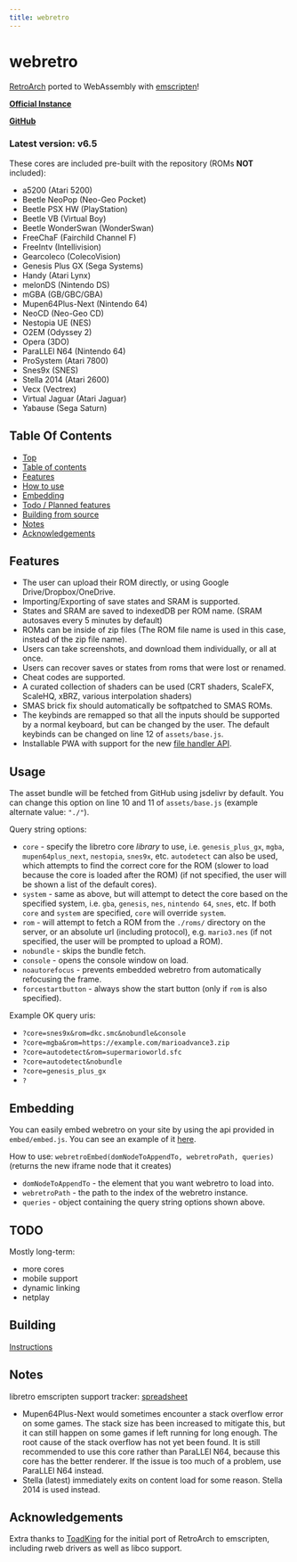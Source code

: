 ```yaml
---
title: webretro
---
```


# webretro
[RetroArch](https://github.com/libretro) ported to WebAssembly with [emscripten](https://emscripten.org/)!

[**Official Instance**](https://binbashbanana.github.io/webretro/)

[**GitHub**](https://github.com/BinBashBanana/webretro)

### Latest version: v6.5

These cores are included pre-built with the repository (ROMs **NOT** included):
* a5200 (Atari 5200)
* Beetle NeoPop (Neo-Geo Pocket)
* Beetle PSX HW (PlayStation)
* Beetle VB (Virtual Boy)
* Beetle WonderSwan (WonderSwan)
* FreeChaF (Fairchild Channel F)
* FreeIntv (Intellivision)
* Gearcoleco (ColecoVision)
* Genesis Plus GX (Sega Systems)
* Handy (Atari Lynx)
* melonDS (Nintendo DS)
* mGBA (GB/GBC/GBA)
* Mupen64Plus-Next (Nintendo 64)
* NeoCD (Neo-Geo CD)
* Nestopia UE (NES)
* O2EM (Odyssey 2)
* Opera (3DO)
* ParaLLEl N64 (Nintendo 64)
* ProSystem (Atari 7800)
* Snes9x (SNES)
* Stella 2014 (Atari 2600)
* Vecx (Vectrex)
* Virtual Jaguar (Atari Jaguar)
* Yabause (Sega Saturn)

## Table Of Contents
* [Top](#webretro)
* [Table of contents](#table-of-contents)
* [Features](#features)
* [How to use](#how-to-use)
* [Embedding](#embedding)
* [Todo / Planned features](#todo-planned-features)
* [Building from source](#building-from-source)
* [Notes](#notes)
* [Acknowledgements](#acknowledgements)

## Features

* The user can upload their ROM directly, or using Google Drive/Dropbox/OneDrive.
* Importing/Exporting of save states and SRAM is supported.
* States and SRAM are saved to indexedDB per ROM name. (SRAM autosaves every 5 minutes by default)
* ROMs can be inside of zip files (The ROM file name is used in this case, instead of the zip file name).
* Users can take screenshots, and download them individually, or all at once.
* Users can recover saves or states from roms that were lost or renamed.
* Cheat codes are supported.
* A curated collection of shaders can be used (CRT shaders, ScaleFX, ScaleHQ, xBRZ, various interpolation shaders)
* SMAS brick fix should automatically be softpatched to SMAS ROMs.
* The keybinds are remapped so that all the inputs should be supported by a normal keyboard, but can be changed by the user. The default keybinds can be changed on line 12 of `assets/base.js`.
* Installable PWA with support for the new [file handler API](https://developer.chrome.com/blog/new-in-chrome-102/#file-handlers).

## Usage

The asset bundle will be fetched from GitHub using jsdelivr by default. You can change this option on line 10 and 11 of `assets/base.js` (example alternate value: `"./"`).

Query string options:
* `core` - specify the libretro core *library* to use, i.e. `genesis_plus_gx`, `mgba`, `mupen64plus_next`, `nestopia`, `snes9x`, etc. `autodetect` can also be used, which attempts to find the correct core for the ROM (slower to load because the core is loaded after the ROM) (if not specified, the user will be shown a list of the default cores).
* `system` - same as above, but will attempt to detect the core based on the specified system, i.e. `gba`, `genesis`, `nes`, `nintendo 64`, `snes`, etc. If both `core` and `system` are specified, `core` will override `system`.
* `rom` - will attempt to fetch a ROM from the `./roms/` directory on the server, or an absolute url (including protocol), e.g. `mario3.nes` (if not specified, the user will be prompted to upload a ROM).
* `nobundle` - skips the bundle fetch.
* `console` - opens the console window on load.
* `noautorefocus` - prevents embedded webretro from automatically refocusing the frame.
* `forcestartbutton` - always show the start button (only if `rom` is also specified).

Example OK query uris:
* `?core=snes9x&rom=dkc.smc&nobundle&console`
* `?core=mgba&rom=https://example.com/marioadvance3.zip`
* `?core=autodetect&rom=supermarioworld.sfc`
* `?core=autodetect&nobundle`
* `?core=genesis_plus_gx`
* `?`

## Embedding

You can easily embed webretro on your site by using the api provided in `embed/embed.js`. You can see an example of it [here](https://binbashbanana.github.io/webretro/embed/embed-example.html).

How to use: `webretroEmbed(domNodeToAppendTo, webretroPath, queries)` (returns the new iframe node that it creates)
* `domNodeToAppendTo` - the element that you want webretro to load into.
* `webretroPath` - the path to the index of the webretro instance.
* `queries` - object containing the query string options shown above.

## TODO

Mostly long-term:

* more cores
* mobile support
* dynamic linking
* netplay

## Building

[Instructions](./source#readme)

## Notes

libretro emscripten support tracker: [spreadsheet](https://docs.google.com/spreadsheets/d/13Lse1ipcUIBb8drVyIl6NKNliW5fFXyfkpJnxb2h1SE)

* Mupen64Plus-Next would sometimes encounter a stack overflow error on some games. The stack size has been increased to mitigate this, but it can still happen on some games if left running for long enough. The root cause of the stack overflow has not yet been found. It is still recommended to use this core rather than ParaLLEl N64, because this core has the better renderer. If the issue is too much of a problem, use ParaLLEl N64 instead.
* Stella (latest) immediately exits on content load for some reason. Stella 2014 is used instead.

## Acknowledgements

Extra thanks to [ToadKing](https://github.com/ToadKing) for the initial port of RetroArch to emscripten, including rweb drivers as well as libco support.
